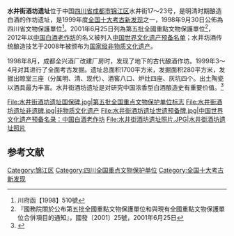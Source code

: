 {{msg:四川省文物保護單位
|名稱 = 水井坊遺址
|編號 = 1
|圖片 = 
|級別 = S5
|分類 = 
|時代 = 
|地点 = [[四川省|四川省]]
|坐標 =
|登錄 = 1998年9月30日
}}
{{msg:四川省文物保護單位
|名稱 = 水井街酒坊遺址
|編號 = 514
|圖片 = 水井街酒坊遗址的国保碑.JPG
|級別 = 105
|分類 = 其他
|時代 = 明、清
|地点 = [[四川省|四川省]]
|坐標 = {{coord|30|38|47|N|104|05|04|E}}
|登錄 = 2001年6月25日
}}
'''水井街酒坊遗址'''位于中国[[四川省|四川省]][[成都市|成都市]][[锦江区|锦江区]]水井街17～23号，是明清时期酿造白酒的作坊遗址，是1999年度[[全国十大考古新发现|全国十大考古新发现]]之一，1998年9月30日公佈為四川省文物保護單位<ref>川府函【1998】510號</ref>。2001年6月25日列為第五批全國重點文物保護單位<ref>『國務院關於公布第五批全國重點文物保護單位和與現有全國重點文物保護單位合併項目的通知』，國發〔2001〕25號，2001年6月25日</ref>，2012年以[[中国白酒老作坊|中国白酒老作坊]]的名义被列入[[中国世界文化遗产预备名单|中国世界文化遗产预备名单]]；水井坊酒传统酿造技艺于2008年被颁布为[[国家级非物质文化遗产|国家级非物质文化遗产]]。

1998年8月，成都全兴酒厂改建厂房时，发现了地下的古代酿酒作坊。1999年3～4月对其进行了全面考古发掘。遗址总面积1700平方米，发掘面积280平方米，发掘出晾堂三座（分属明、清、现代）、酒窖八口、炉灶四座、灰坑四个。出土陶瓷以酒具最为丰富。水井街酒坊遗址是对研究中国浓香型白酒酿造史有重要价值。<ref>{{Cite book |title=全国重点文物保护单位·第一至第五批·第Ⅲ卷 |publisher=文物出版社 |year=2004 |isbn=7-5010-1525-2 |pages= }}</ref>

<gallery>
File:水井街酒坊遗址国保碑.jpg|第五批全国重点文物保护单位标志
File:水井街酒坊遗址非遗碑.jpg|非物质文化遗产
File:水井街酒坊遗址世遗预备牌.jpg|中国世界文化遗产预备名录：中国白酒老作坊
File:水井街酒坊遗址照片.JPG|水井街酒坊遗址照片
</gallery>

==参考文献==
{{reflist}}
{{中国白酒酿造古遗址}}
{{四川全国重点文物保护单位}}
[[Category:锦江区|Category:锦江区]]
[[Category:四川全国重点文物保护单位|Category:四川全国重点文物保护单位]]
[[Category:全国十大考古新发现|Category:全国十大考古新发现]]